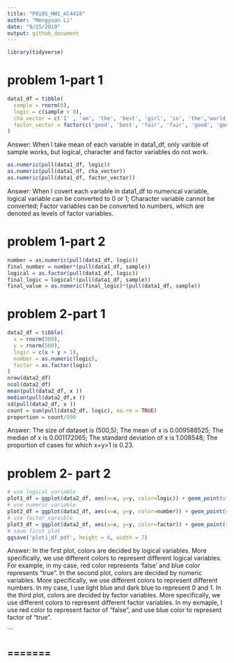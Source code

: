 ```yaml
---
title: "P8105_HW1_ml4418"
author: "Mengyuan Li"
date: "9/15/2019"
output: github_document
---
```

```r
library(tidyverse)
```

# problem 1-part 1

```r
data1_df = tibble(
  sample = rnorm(8),
  logic = c(sample > 0),
  cha_vector = c('I' , 'am', 'the', 'best', 'girl', 'in', 'the','world'),
  factor_vector = factor(c('good', 'best', 'fair', 'fair', 'good', 'good', 'best', 'best'))
)
```
Answer: When I take mean of each variable in data1_df, only varible of sample works, but logical, character and factor variables do not work.


```r
as.numeric(pull(data1_df, logic))
as.numeric(pull(data1_df, cha_vector))
as.numeric(pull(data1_df, factor_vector))
```

Answer: When I covert each variable in data1_df to numerical variable, logical variable can be converted to 0 or 1; Character variable cannot be converted; Factor variables can be converted to numbers, which are denoted as levels of factor variables.


# problem 1-part 2
```r
number = as.numeric(pull(data1_df, logic))
final_number = number*(pull(data1_df, sample))
logical = as.factor(pull(data1_df, logic))
final_logic = logical*(pull(data1_df, sample))
final_value = as.numeric(final_logic)*(pull(data1_df, sample))
```



# problem 2-part 1
```r
data2_df = tibble(
  x = rnorm(500),
  y = rnorm(500),
  logic = c(x + y > 1),
  number = as.numeric(logic),
  factor = as.factor(logic)
)
nrow(data2_df) 
ncol(data2_df)
mean(pull(data2_df, x ))
median(pull(data2_df,x ))
sd(pull(data2_df, x ))
count = sum(pull(data2_df, logic), na.rm = TRUE)
proportion = count/500
```

Answer: The size of dataset is (500,5); The mean of x is 0.009588525; The median of x is 0.001172065; The standard deviation of x is 1.008548; The proportion of cases for which x+y>1 is 0.23.


# problem 2- part 2
```r
# use logical variable
plot1_df = ggplot(data2_df, aes(x=x, y=y, color=logic)) + geom_point(stat="identity")
# use numeric variable
plot2_df = ggplot(data2_df, aes(x=x, y=y, color=number)) + geom_point(stat="identity")
# use factor varaible 
plot3_df = ggplot(data2_df, aes(x=x, y=y, color=factor)) + geom_point(stat="identity")
# save first plot
ggsave('plot1_df.pdf', height = 6, width = 7)
```

Answer: In the first plot, colors are decided by logical variables. More specifically, we use different colors to represent different logical variables. For example, in my case, red color represents 'false' and blue color represents "true".
In the second plot, colors are decided by numeric variables. More specifically, we use different colors to represent different numbers. In my case, I use light blue and dark blue to represent 0 and 1. In the third plot, colors are decided by factor variables. More specifically, we use different colors to represent different factor variables. In my exmaple, I use red color to represent factor of "false", and use blue color to represent factor of "true".   



```

=======
---

